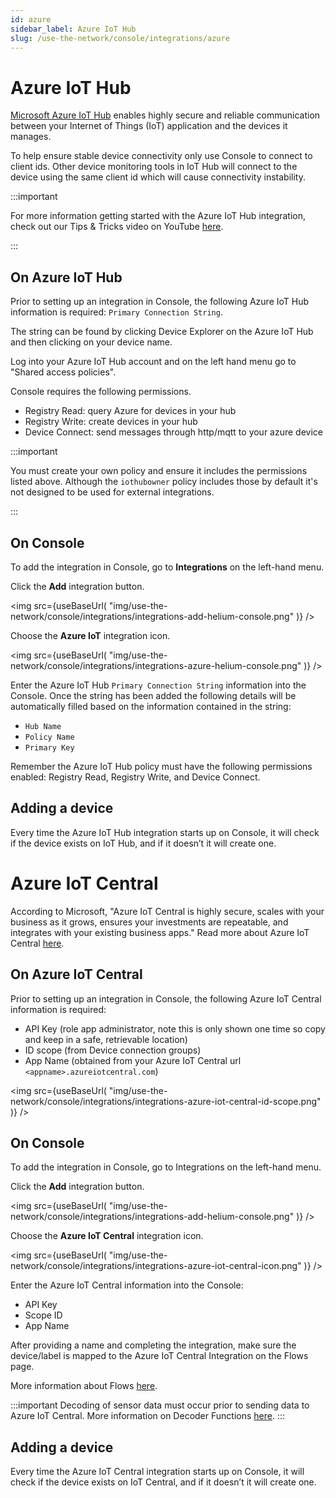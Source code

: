 ```yaml
---
id: azure
sidebar_label: Azure IoT Hub
slug: /use-the-network/console/integrations/azure
---
```


# Azure IoT Hub


[Microsoft Azure IoT Hub](https://azure.microsoft.com/en-us/overview/iot/#overview)
enables highly secure and reliable communication between your Internet of Things
(IoT) application and the devices it manages.

To help ensure stable device connectivity only use Console to connect to client
ids. Other device monitoring tools in IoT Hub will connect to the device using
the same client id which will cause connectivity instability.

:::important

For more information getting started with the Azure IoT Hub integration, check
out our Tips & Tricks video on YouTube [here](https://youtu.be/emJ88cGF-Ew).

:::

## On Azure IoT Hub

Prior to setting up an integration in Console, the following Azure IoT Hub
information is required: `Primary Connection String`.

The string can be found by clicking Device Explorer on the Azure IoT Hub and
then clicking on your device name.

Log into your Azure IoT Hub account and on the left hand menu go to "Shared
access policies".

Console requires the following permissions.

- Registry Read: query Azure for devices in your hub
- Registry Write: create devices in your hub
- Device Connect: send messages through http/mqtt to your azure device

:::important

You must create your own policy and ensure it includes the permissions listed
above. Although the `iothubowner` policy includes those by default it's not
designed to be used for external integrations.

:::

## On Console

To add the integration in Console, go to **Integrations** on the left-hand menu.

Click the **Add** integration button.

<img
  src={useBaseUrl(
    "img/use-the-network/console/integrations/integrations-add-helium-console.png"
  )}
/>

Choose the **Azure IoT** integration icon.

<img
  src={useBaseUrl(
    "img/use-the-network/console/integrations/integrations-azure-helium-console.png"
  )}
/>

Enter the Azure IoT Hub `Primary Connection String` information into the
Console. Once the string has been added the following details will be
automatically filled based on the information contained in the string:

- `Hub Name`
- `Policy Name`
- `Primary Key`

Remember the Azure IoT Hub policy must have the following permissions enabled:
Registry Read, Registry Write, and Device Connect.

## Adding a device

Every time the Azure IoT Hub integration starts up on Console, it will check if
the device exists on IoT Hub, and if it doesn’t it will create one.

# Azure IoT Central

According to Microsoft, "Azure IoT Central is highly secure, scales with your
business as it grows, ensures your investments are repeatable, and integrates
with your existing business apps." Read more about Azure IoT Central
[here](https://azure.microsoft.com/en-us/services/iot-central/).

## On Azure IoT Central

Prior to setting up an integration in Console, the following Azure IoT Central
information is required:

- API Key (role app administrator, note this is only shown one time so copy and
  keep in a safe, retrievable location)
- ID scope (from Device connection groups)
- App Name (obtained from your Azure IoT Central url
  `<appname>.azureiotcentral.com`)

<img
  src={useBaseUrl(
    "img/use-the-network/console/integrations/integrations-azure-iot-central-id-scope.png"
  )}
/>

## On Console

To add the integration in Console, go to Integrations on the left-hand menu.

Click the **Add** integration button.

<img
  src={useBaseUrl(
    "img/use-the-network/console/integrations/integrations-add-helium-console.png"
  )}
/>

Choose the **Azure IoT Central** integration icon.

<img
  src={useBaseUrl(
    "img/use-the-network/console/integrations/integrations-azure-iot-central-icon.png"
  )}
/>

Enter the Azure IoT Central information into the Console:

- API Key
- Scope ID
- App Name

After providing a name and completing the integration, make sure the
device/label is mapped to the Azure IoT Central Integration on the Flows page.

More information about Flows
[here](https://docs.helium.com/use-the-network/console/flows/).

:::important Decoding of sensor data must occur prior to sending data to Azure
IoT Central. More information on Decoder Functions
[here](https://docs.helium.com/use-the-network/console/functions#creating-a-decoder-function).
:::

## Adding a device

Every time the Azure IoT Central integration starts up on Console, it will check
if the device exists on IoT Central, and if it doesn’t it will create one.
